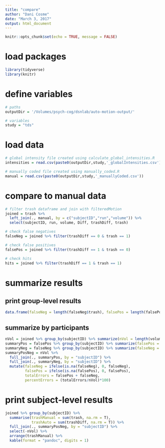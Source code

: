 ```yaml
---
title: "compare"
author: "Dani Cosme"
date: "March 3, 2017"
output: html_document
---
```


```r
knitr::opts_chunk$set(echo = TRUE, message = FALSE)
```

# load packages
```r
library(tidyverse)
library(knitr)
```

# define variables
```r
# paths
outputDir = '/Volumes/psych-cog/dsnlab/auto-motion-output/'

# variables
study = "tds"
```

# load data
```r
# global intensity file created using calculate_global_intensities.R
intensities = read.csv(paste0(outputDir,study,'_globalIntensities.csv'))

# manually coded file created using manually_coded.R
manual = read.csv(paste0(outputDir,study,'_manuallyCoded.csv'))
```

# compare to manual data
```r
# filter trash dataframe and join with filteredMotion
joined = trash %>% 
  left_join(., manual, by = c("subjectID","run","volume")) %>%
  select(subjectID, run, volume, Diff, trashDiff, trash)

# check false negatives
falseNeg = joined %>% filter(trashDiff == 0 & trash == 1)

# check false positives
falsePos = joined %>% filter(trashDiff == 1 & trash == 0)

# check hits
hits = joined %>% filter(trashDiff == 1 & trash == 1)
```

# summarize results
## print group-level results
```r
data.frame(falseNeg = length(falseNeg$trash), falsePos = length(falsePos$trash), hits = length(hits$trash)) %>% knitr::kable(., format = "pandoc")
```

## summarize by participants
```r
nVol = joined %>% group_by(subjectID) %>% summarize(nVol = length(volume))
summaryPos = falsePos %>% group_by(subjectID) %>% summarize(falsePos = sum(trashDiff, na.rm=T))
summaryNeg = falseNeg %>% group_by(subjectID) %>% summarize(falseNeg = sum(trash, na.rm=T))
summaryPosNeg = nVol %>%
  full_join(., summaryPos, by = "subjectID") %>% 
  full_join(., summaryNeg, by = "subjectID") %>% 
  mutate(falseNeg = ifelse(is.na(falseNeg), 0, falseNeg), 
         falsePos = ifelse(is.na(falsePos), 0, falsePos), 
         totalErrors = falsePos + falseNeg,
         percentErrors = (totalErrors/nVol)*100)
```

# print subject-level results
```r
joined %>% group_by(subjectID) %>% 
  summarise(trashManual = sum(trash, na.rm = T), 
            trashAuto = sum(trashDiff, na.rm = T)) %>%
  full_join(., summaryPosNeg, by = "subjectID") %>%
  select(-nVol) %>%
  arrange(trashManual) %>%
  kable(format = "pandoc", digits = 1)
```
